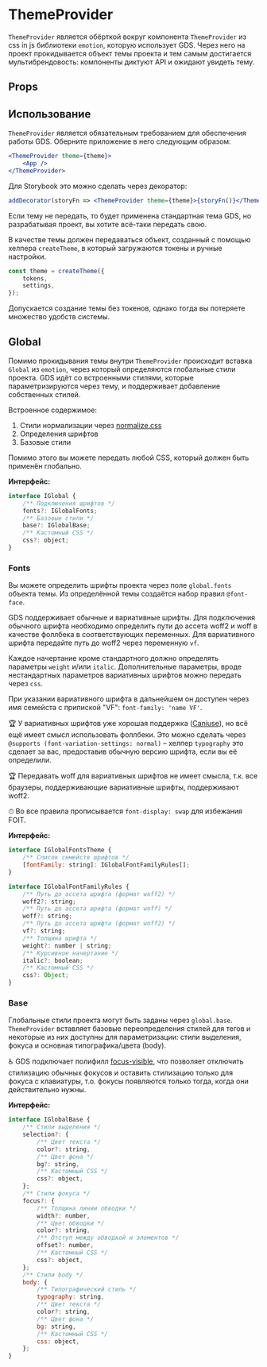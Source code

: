 
<Meta title="Components / ThemeProvider" component={ThemeProvider} />

# ThemeProvider

`ThemeProvider` является обёрткой вокруг компонента `ThemeProvider` из css in js библиотеки `emotion`, которую использует GDS. Через него на проект прокидывается объект темы проекта и тем самым достигается мультибрендовость: компоненты диктуют API и ожидают увидеть тему.

## Props

<Props of={ThemeProvider} />

## Использование

`ThemeProvider` является обязательным требованием для обеспечения работы GDS. Оберните приложение в него следующим образом:

```jsx
<ThemeProvider theme={theme}>
    <App />
</ThemeProvider>
```

Для Storybook это можно сделать через декоратор:

```jsx
addDecorator(storyFn => <ThemeProvider theme={theme}>{storyFn()}</ThemeProvider>);
```

Если тему не передать, то будет применена стандартная тема GDS, но разрабатывая проект, вы хотите всё-таки передать свою.

В качестве темы должен передаваться объект, созданный с помощью хелпера `createTheme`, в который загружаются токены и ручные настройки.

```js
const theme = createTheme({
    tokens,
    settings,
});
```

Допускается создание темы без токенов, однако тогда вы потеряете множество удобств системы.

## Global

Помимо прокидывания темы внутри `ThemeProvider` происходит вставка `Global` из `emotion`, через который определяются глобальные стили проекта. GDS идёт со встроенными стилями, которые параметризируются через тему, и поддерживает добавление собственных стилей.

Встроенное содержимое:

1. Стили нормализации через [normalize.css](https://necolas.github.io/normalize.css/)
1. Определения шрифтов
1. Базовые стили

Помимо этого вы можете передать любой CSS, который должен быть применён глобально.

**Интерфейс:**

```js
interface IGlobal {
    /** Подключения шрифтов */
    fonts?: IGlobalFonts;
    /** Базовые стили */
    base?: IGlobalBase;
    /** Кастомный CSS */
    css?: object;
}
```

### Fonts

Вы можете определить шрифты проекта через поле `global.fonts` объекта темы. Из определённой темы создаётся набор правил `@font-face`.

GDS поддерживает обычные и вариативные шрифты. Для подключения обычного шрифта необходимо определить пути до ассета woff2 и woff в качестве фоллбека в соответствующих переменных. Для вариативного шрифта передайте путь до woff2 через переменную `vf`.

Каждое начертание кроме стандартного должно определять параметры `weight` и/или `italic`. Дополнительные параметры, вроде нестандартных параметров вариативных шрифтов можно передать через `css`.

При указании вариативного шрифта в дальнейшем он доступен через имя семейста с припиской "VF": `font-family: 'name VF'`.

🏆 У вариативных шрифтов уже хорошая поддержка ([Caniuse](https://caniuse.com/#feat=variable-fonts)), но всё ещё имеет смысл использовать фоллбеки. Это можно сделать через `@supports (font-variation-settings: normal)` – хелпер `typography` это сделает за вас, предоставив обычную версию шрифта, если вы её определили.

🏆 Передавать woff для вариативных шрифтов не имеет смысла, т.к. все браузеры, поддерживающие вариативные шрифты, поддерживают woff2.

⏱ Во все правила прописывается `font-display: swap` для избежания FOIT.

**Интерфейс:**

```js
interface IGlobalFontsTheme {
    /** Список семейств шрифтов */
    [fontFamily: string]: IGlobalFontFamilyRules[];
}

interface IGlobalFontFamilyRules {
    /** Путь до ассета шрифта (формат woff2) */
    woff2?: string;
    /** Путь до ассета шрифта (формат woff) */
    woff?: string;
    /** Путь до ассета шрифта (формат woff2) */
    vf?: string;
    /** Толщина шрифта */
    weight?: number | string;
    /** Курсивное начертание */
    italic?: boolean;
    /** Кастомный CSS */
    css?: Object;
}
```

### Base

Глобальные стили проекта могут быть заданы через `global.base`. `ThemeProvider` вставляет базовые переопределения стилей для тегов и некоторые из них доступны для параметризации: стили выделения, фокуса и основная типографика/цвета (body).

♿️ GDS подключает полифилл [focus-visible](https://github.com/WICG/focus-visible), что позволяет отключить стилизацию обычных фокусов и оставить стилизацию только для фокуса с клавиатуры, т.о. фокусы появляются только тогда, когда они действительно нужны.

**Интерфейс:**

```js
interface IGlobalBase {
    /** Стили выделения */
    selection?: {
        /** Цвет текста */
        color?: string,
        /** Цвет фона */
        bg?: string,
        /** Кастомный CSS */
        css?: object,
    };
    /** Стили фокуса */
    focus?: {
        /** Толщина линии обводки */
        width?: number,
        /** Цвет обводки */
        color?: string,
        /** Отступ между обводкой и элементов */
        offset?: number,
        /** Кастомный CSS */
        css?: object,
    };
    /** Стили body */
    body: {
        /** Типографический стиль */
        typography: string,
        /** Цвет текста */
        color?: string,
        /** Цвет фона */
        bg: string,
        /** Кастомный CSS */
        css: object,
    };
}
```

